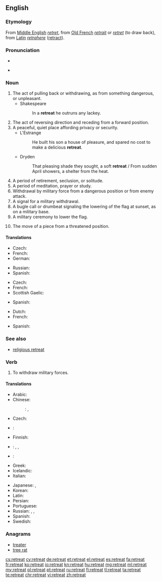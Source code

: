 ==English==

===Etymology===
From [[Middle English]] ''[[retret]]'', from [[Old French]] ''[[retrait]]'' or ''[[retret]]'' (to draw back), from [[Latin]] ''[[retrahere]]'' ([[retract]]).

===Pronunciation===
* {{audio|en-us-retreat.ogg|Audio (US)}}

* {{rhymes|iːt}}

===Noun===
{{en-noun}}

# The act of pulling back or withdrawing, as from something dangerous, or unpleasant.
#* Shakespeare
#*: In a '''retreat''' he outruns any lackey.
# The act of reversing direction and receding from a forward position.
# A peaceful, quiet place affording privacy or security.
#* L'Estrange
#*: He built his son a house of pleasure, and spared no cost to make a delicious '''retreat'''.
#* Dryden
#*: That pleasing shade they sought, a soft '''retreat''' / From sudden April showers, a shelter from the heat.
# A period of retirement, seclusion, or solitude.
# A period of meditation, prayer or study.
# Withdrawal by military force from a dangerous position or from enemy attack.
# A signal for a military withdrawal.
# A bugle call or drumbeat signaling the lowering of the flag at sunset, as on a military base.
# A military ceremony to lower the flag.
# {{context|chess|lang=en}} The move of a piece from a threatened position.

====Translations====
{{trans-top|act of pulling back or withdrawing}}
* Czech: {{t-|cs|ústup|m}}
* French: {{t+|fr|retraite|f}}
* German: {{t+|de|Rückzug}}
{{trans-mid}}
* Russian: {{t+|ru|отступление|n|tr=otstuplénije}}
* Spanish: {{t+|es|retirarse}}
{{trans-bottom}}

{{trans-top|quiet place affording privacy}}
* Czech: {{t+|cs|útočiště|n}}
* French: {{t+|fr|retraite|f}}
* Scottish Gaelic: {{t-|gd|cuilidh|f}}
{{trans-mid}}
* Spanish: {{t+|es|retiro|m}}
{{trans-bottom}}

{{trans-top|period of meditation, prayer, or study}}
* Dutch: {{t+|nl|retraite|c}}
* French: {{t+|fr|retraite|f}}
{{trans-mid}}
* Spanish: {{t+|es|retiro}}
{{trans-bottom}}

===See also===
* [[religious retreat]]

===Verb===
{{en-verb}}

# To withdraw military forces.

====Translations====
{{trans-top|To withdraw military forces}}
* Arabic: {{t-|ar|تراجع|tr=taraaja3a}}
* Chinese:
*: {{ttbc|cmn}}: {{zh-tsp|後退|后退|hòutuì}}, {{zh-tsp|退卻|退却|tuìquè}}
* Czech: {{t-|cs|ustoupit}}
* {{ttbc|nl}}: {{t|nl|[[zich]] [[terugtrekken]]}} <!-- was "[[zich]] [[terugtrekken]]" - assumed sum-of-parts; if an idiom, remove the wikilinks to the individual words. see [[User:Kephir/gadgets/xte#Translation_fixing]] -->
* Finnish: {{t|fi|peräytyä}}
* {{ttbc|fr}}: {{t|fr|[[se#French|se]] [[retirer]]}} <!-- was "[[se#French|se]] [[retirer]]" - assumed sum-of-parts; if an idiom, remove the wikilinks to the individual words. see [[User:Kephir/gadgets/xte#Translation_fixing]] -->, {{t+|fr|battre en retraite}}, {{t-|fr|se replier}}
* {{ttbc|de}}: {{t|de|[[sich]] [[zurückziehen]]}} <!-- was "[[sich]] [[zurückziehen]]" - assumed sum-of-parts; if an idiom, remove the wikilinks to the individual words. see [[User:Kephir/gadgets/xte#Translation_fixing]] -->
* Greek: {{t-|el|αποτραβιέμαι|tr=apotraviémai}}
* Icelandic: {{t-|is|hörfa}}
* Italian: {{t+|it|ritirarsi}}
{{trans-mid}}
* Japanese: {{t-|ja|退却する|tr=taikyaku-suru}}, {{t-|ja|後退する|tr=kōtai-suru}}
* Korean: {{t|ko|후퇴하다|tr=hutoehada|sc=Kore}}
* Latin: {{t-|la|pedem referre}}
* Persian: {{t+|fa|عقب نشینی|tr=aqab nišīnī}}
* Portuguese: {{t|pt|retirar-se}}
* Russian: {{t+|ru|отступать|tr=otstupát'}} {{impf}}, {{t+|ru|отступить|tr=otstupít'}} {{pf.}}, {{t+|ru|ретироваться|tr=retirovát'sja}} {{impf}}
* Spanish: {{t+|es|retirarse}}
* Swedish: {{t+|sv|retirera}}
{{trans-bottom}}

===Anagrams===
* [[treater#English|treater]]
* [[tree rat#English|tree rat]]

[[cs:retreat]]
[[cy:retreat]]
[[de:retreat]]
[[et:retreat]]
[[el:retreat]]
[[es:retreat]]
[[fa:retreat]]
[[fr:retreat]]
[[ko:retreat]]
[[io:retreat]]
[[kn:retreat]]
[[hu:retreat]]
[[mg:retreat]]
[[ml:retreat]]
[[my:retreat]]
[[pl:retreat]]
[[pt:retreat]]
[[ru:retreat]]
[[fi:retreat]]
[[tl:retreat]]
[[ta:retreat]]
[[te:retreat]]
[[chr:retreat]]
[[vi:retreat]]
[[zh:retreat]]